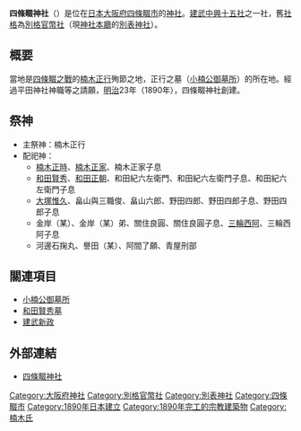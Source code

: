 {{Unreferenced|time=2017-02-16T12:08:37+00:00}}
{{日本神社
| name = 四條畷神社
| img = File:Shijonawate Jinja Honden.jpg
| img_capt = 本殿
| image_width = 250px
| nihongo = 四條畷神社
| hiragana = しじょうなわてじんじゃ
| romaji = Shijōnawate Jinja
| location = [[大阪府|大阪府]][[四條畷市|四條畷市]]南野二丁目18番1號
| god = [[楠木正行|楠木正行]] 他24柱
| type = 別格官幣社・[[別表神社|別表神社]]
| struct = 
| title = [[神佛靈場巡拜之道|神佛靈場巡拜之道]]61番（大阪20番）<br/>[[なにわ七幸めぐり|なにわ七幸めぐり]]
| open_year = [[明治|明治]]23年（1890年）
| cere_date = 5月6日
|}}

'''四條畷神社'''（{{lang|ja|しじょうなわてじんじゃ}}）是位在[[日本|日本]][[大阪府|大阪府]][[四條畷市|四條畷市]]的[[神社|神社]]。[[建武中興十五社|建武中興十五社]]之一社，舊[[社格|社格]]為[[別格官幣社|別格官幣社]]（現[[神社本廳|神社本廳]]的[[別表神社|別表神社]]）。

== 概要 ==
當地是[[四條畷之戰|四條畷之戰]]的[[楠木正行|楠木正行]]殉節之地，正行之墓（[[小楠公御墓所|小楠公御墓所]]）的所在地。經過平田神社神職等之請願，[[明治|明治]]23年（1890年），四條畷神社創建。

== 祭神 ==
*主祭神：楠木正行
*配祀神：
**[[楠木正時|楠木正時]]、[[楠木正家|楠木正家]]、楠木正家子息
**[[和田賢秀|和田賢秀]]、[[和田正朝|和田正朝]]、和田紀六左衛門、和田紀六左衛門子息、和田紀六左衛門子息
**[[大塚惟久|大塚惟久]]、畠山與三職俊、畠山六郎、野田四郎、野田四郎子息、野田四郎子息
**金岸（某）、金岸（某）弟、關住良圓、關住良圓子息、[[西阿_(人名)|三輪西阿]]、三輪西阿子息
**河邊石掬丸、譽田（某）、阿間了願、青屋刑部

== 關連項目 ==
* [[小楠公御墓所|小楠公御墓所]]
* [[和田賢秀|和田賢秀墓]]
* [[建武新政|建武新政]]

== 外部連結 ==
{{Commonscat|Shijonawate Jinja}}
* [http://www.genbu.net/data/kawati/sijyounawate_title.htm 四條畷神社]{{Wayback|url=http://www.genbu.net/data/kawati/sijyounawate_title.htm |date=20111013210704 }}

{{近代社格制度}}

[[Category:大阪府神社|Category:大阪府神社]]
[[Category:別格官幣社|Category:別格官幣社]]
[[Category:別表神社|Category:別表神社]]
[[Category:四條畷市|Category:四條畷市]]
[[Category:1890年日本建立|Category:1890年日本建立]]
[[Category:1890年完工的宗教建築物|Category:1890年完工的宗教建築物]]
[[Category:楠木氏|Category:楠木氏]]